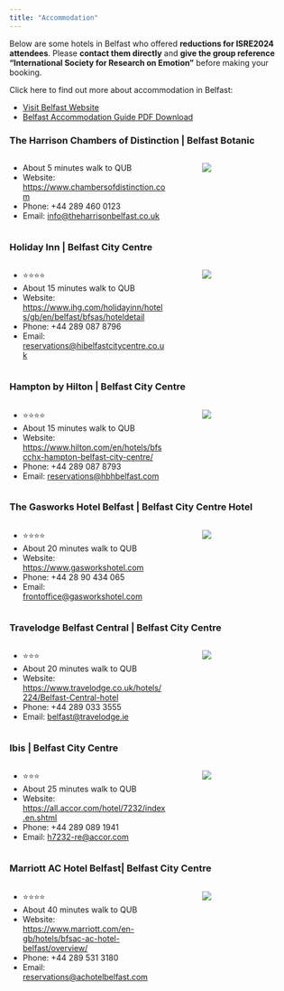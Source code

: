 ```yaml
---
title: "Accommodation"
---
```


Below are some hotels in Belfast who offered **reductions for ISRE2024 attendees**. Please **contact them directly** and **give the group reference "International Society for Research on Emotion"** before making your booking. 

Click here to find out more about accommodation in Belfast:

- [Visit Belfast Website](https://businesseventsbelfastandni.com/accommodation/)
- [Belfast Accommodation Guide PDF Download](https://businesseventsbelfastandni.com/app/uploads/2024/04/Belfast-Accommodation-Guide-.pdf) 

### The Harrison Chambers of Distinction | Belfast Botanic

::: columns
::: {.column width="60%"}
- About 5 minutes walk to QUB
- Website: [https://www.chambersofdistinction.com](https://www.chambersofdistinction.com)
- Phone: +44 289 460 0123
- Email: [info@theharrisonbelfast.co.uk](mailto:info@theharrisonbelfast.co.uk)
:::
::: {.column width="5%"}
:::
::: {.column width="35%"}
<a href="https://www.chambersofdistinction.com/]">![](https://images.squarespace-cdn.com/content/614c4b9773316f53d199adde/4d15fa5e-3fd3-4a16-90df-38eee360321c/The+Harrison+-+Social+Sharing.png?format=1500w&content-type=image%2Fpng){fig-align="center"}</a>
:::
:::

### Holiday Inn | Belfast City Centre 

::: columns
::: {.column width="60%"}
- ⭐⭐⭐⭐
- About 15 minutes walk to QUB
- Website: [https://www.ihg.com/holidayinn/hotels/gb/en/belfast/bfsas/hoteldetail](https://www.ihg.com/holidayinn/hotels/gb/en/belfast/bfsas/hoteldetail)
- Phone: +44 289 087 8796
- Email: [reservations@hibelfastcitycentre.co.uk](mailto:reservations@hibelfastcitycentre.co.uk)
:::
::: {.column width="5%"}
:::
::: {.column width="35%"}
<a href="https://www.ihg.com/holidayinn/hotels/gb/en/belfast/bfsas/hoteldetail">![](https://az712897.vo.msecnd.net/images/full/427ec877-ca16-493e-95e0-dcabdc6fcfb5.jpeg){fig-align="center"}</a>
:::
:::

### Hampton by Hilton | Belfast City Centre

::: columns
::: {.column width="60%"}
- ⭐⭐⭐⭐
- About 15 minutes walk to QUB
- Website: [https://www.hilton.com/en/hotels/bfscchx-hampton-belfast-city-centre/ ](https://www.hilton.com/en/hotels/bfscchx-hampton-belfast-city-centre/ )
- Phone: +44 289 087 8793
- Email: [reservations@hbhbelfast.com](mailto:reservations@hbhbelfast.com)
:::
::: {.column width="5%"}
:::
::: {.column width="35%"}
<a href="https://www.hilton.com/en/hotels/bfscchx-hampton-belfast-city-centre/ ">![](https://www.hilton.com/im/en/BFSCCHX/7934618/hbh-belfast-twilightexterior.jpg?impolicy=crop&cw=5000&ch=2799&gravity=NorthWest&xposition=0&yposition=268&rw=768&rh=430){fig-align="center"}</a>
:::
:::

### The Gasworks Hotel Belfast | Belfast City Centre Hotel

::: columns
::: {.column width="60%"}
- ⭐⭐⭐⭐
- About 20 minutes walk to QUB
- Website: [https://www.gasworkshotel.com](https://www.gasworkshotel.com)
- Phone: +44 28 90 434 065
- Email: [frontoffice@gasworkshotel.com](mailto:frontoffice@gasworkshotel.com)
:::
::: {.column width="5%"}
:::
::: {.column width="35%"}
<a href="https://www.gasworkshotel.com/">![](https://www.gasworkshotel.com/wp-content/uploads/2023/11/The-Gasworks-Hotel-Exterior.jpg){fig-align="center"}</a>
:::
:::

### Travelodge Belfast Central | Belfast City Centre 

::: columns
::: {.column width="60%"}
- ⭐⭐⭐
- About 20 minutes walk to QUB
- Website: [https://www.travelodge.co.uk/hotels/224/Belfast-Central-hotel](https://www.travelodge.co.uk/hotels/224/Belfast-Central-hotel)
- Phone: +44 289 033 3555
- Email: [belfast@travelodge.ie](mailto:belfast@travelodge.ie)
:::
::: {.column width="5%"}
:::
::: {.column width="35%"}
<a href="https://www.travelodge.co.uk/hotels/224/Belfast-Central-hotel">![](https://media.travelodge.co.uk/image/upload/c_fill,h_470,w_850/Rebase/Top%20of%20the%20page/Belfast_Exterior.webp){fig-align="center"}</a>
:::
:::

### Ibis | Belfast City Centre 

::: columns
::: {.column width="60%"}
- ⭐⭐⭐
- About 25 minutes walk to QUB
- Website: [https://all.accor.com/hotel/7232/index.en.shtml](https://all.accor.com/hotel/7232/index.en.shtml)
- Phone: +44 289 089 1941
- Email: [h7232-re@accor.com](mailto:h7232-re@accor.com)
:::
::: {.column width="5%"}
:::
::: {.column width="35%"}
<a href="https://all.accor.com/hotel/7232/index.en.shtml">![](https://dynamic-media-cdn.tripadvisor.com/media/photo-o/16/9c/a7/7e/ibis-belfast-city-centre.jpg?w=700&h=-1&s=1){fig-align="center"}</a>
:::
:::

### Marriott AC Hotel Belfast| Belfast City Centre 

::: columns
::: {.column width="60%"}
- ⭐⭐⭐⭐
- About 40 minutes walk to QUB
- Website: [https://www.marriott.com/en-gb/hotels/bfsac-ac-hotel-belfast/overview/](https://www.marriott.com/en-gb/hotels/bfsac-ac-hotel-belfast/overview/)
- Phone: +44 289 531 3180
- Email: [reservations@achotelbelfast.com](mailto:reservations@achotelbelfast.com)
:::
::: {.column width="5%"}
:::
::: {.column width="35%"}
<a href="https://www.marriott.com/en-gb/hotels/bfsac-ac-hotel-belfast/overview/">![](https://cache.marriott.com/content/dam/marriott-renditions/BFSAC/bfsac-exterior-0010-hor-feat.jpg?output-quality=70&interpolation=progressive-bilinear&downsize=1920px:*){fig-align="center"}</a>
:::
:::






